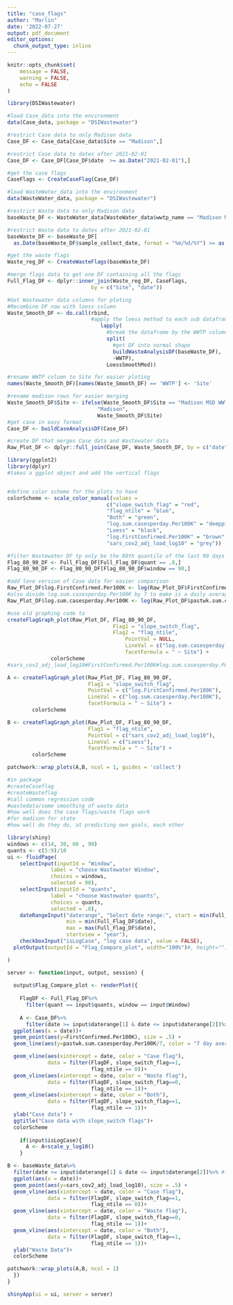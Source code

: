 ```yaml
---
title: "case_flags"
author: "Marlin"
date: '2022-07-27'
output: pdf_document
editor_options: 
  chunk_output_type: inline
---
```



```r
knitr::opts_chunk$set(
	message = FALSE,
	warning = FALSE,
	echo = FALSE
)
```

```r
library(DSIWastewater)
```

```r
#load Case_data into the environment
data(Case_data, package = "DSIWastewater")

#restrict Case data to only Madison data
Case_DF <- Case_data[Case_data$Site == "Madison",]

#restrict Case data to dates after 2021-02-01
Case_DF <- Case_DF[Case_DF$date  >= as.Date("2021-02-01"),]

#get the case flags
CaseFlags <- CreateCaseFlag(Case_DF)
```

```r
#load WasteWater_data into the environment
data(WasteWater_data, package = "DSIWastewater")

#restrict Waste data to only Madison data
baseWaste_DF <- WasteWater_data[WasteWater_data$wwtp_name == "Madison MSD WWTF",]

#restrict Waste data to dates after 2021-02-01
baseWaste_DF <- baseWaste_DF[
  as.Date(baseWaste_DF$sample_collect_date, format = "%m/%d/%Y") >= as.Date("2021-02-01"),]

#get the waste flags
Waste_reg_DF <- CreateWasteFlags(baseWaste_DF)
```

```r
#merge flags data to get one DF containing all the flags
Full_Flag_DF <- dplyr::inner_join(Waste_reg_DF, CaseFlags,
                           by = c("Site", "date"))
```

```r
#Get Wastewater data columns for ploting
#Recombine DF now with loess column
Waste_Smooth_DF <- do.call(rbind,
                           #apply the loess method to each sub dataframe
                              lapply(
                                #break the dataframe by the WWTP column
                                split(
                                  #get DF into normal shape
                                  buildWasteAnalysisDF(baseWaste_DF),
                                  ~WWTP),
                                LoessSmoothMod))

#rename WWTP column to Site for easier ploting
names(Waste_Smooth_DF)[names(Waste_Smooth_DF) == 'WWTP'] <- 'Site'

#rename madison rows for easier merging
Waste_Smooth_DF$Site <- ifelse(Waste_Smooth_DF$Site == "Madison MSD WWTF",
                             "Madison",
                             Waste_Smooth_DF$Site)
#get case in easy format
Case_DF <- buildCaseAnalysisDF(Case_DF)

#create DF that merges Case data and Wastewater data
Raw_Plot_DF <- dplyr::full_join(Case_DF, Waste_Smooth_DF, by = c("date", "Site"))
```

```r
library(ggplot2)
library(dplyr)
#takes a ggplot object and add the vertical flags


#define color scheme for the plots to have
colorScheme <- scale_color_manual(values = 
                                c("slope_switch_flag" = "red",
                                "flag_ntile" = "blue",
                                "Both" = "green",
                                "log.sum.casesperday.Per100K" = "deeppink",
                                "Loess" = "black",
                                "log.FirstConfirmed.Per100K" = "brown",
                                "sars_cov2_adj_load_log10" = "grey"))

#filter Wastewater DF tp only be the 80th quantile of the last 90 days flags
Flag_80_90_DF <- Full_Flag_DF[Full_Flag_DF$quant == .8,]
Flag_80_90_DF <- Flag_80_90_DF[Flag_80_90_DF$window == 90,]

#add love version of Case data for easier comparison
Raw_Plot_DF$log.FirstConfirmed.Per100K <- log(Raw_Plot_DF$FirstConfirmed.Per100K)
#also divide log.sum.casesperday.Per100K by 7 to make is a daily average instead of a sum
Raw_Plot_DF$log.sum.casesperday.Per100K <- log(Raw_Plot_DF$pastwk.sum.casesperday.Per100K / 7)

#use old graphing code to 
createFlagGraph_plot(Raw_Plot_DF, Flag_80_90_DF,
                                  Flag1 = "slope_switch_flag",
                                  Flag2 = "flag_ntile",
                                      PointVal = NULL,
                                      LineVal = c("log.sum.casesperday.Per100K", "Loess"),
                                      facetFormula = " ~ Site") + 
              colorScheme
#sars_cov2_adj_load_log10#FirstConfirmed.Per100K#log.sum.casesperday.Per100K#Loess
```

```r


A <- createFlagGraph_plot(Raw_Plot_DF, Flag_80_90_DF,
                          Flag1 = "slope_switch_flag",
                          PointVal = c("log.FirstConfirmed.Per100K"),
                          LineVal = c("log.sum.casesperday.Per100K"),
                          facetFormula = " ~ Site") + 
        colorScheme

B <- createFlagGraph_plot(Raw_Plot_DF, Flag_80_90_DF,
                          Flag1 = "flag_ntile",
                          PointVal = c("sars_cov2_adj_load_log10"),
                          LineVal = c("Loess"),
                          facetFormula = " ~ Site") + 
        colorScheme

patchwork::wrap_plots(A,B, ncol = 1, guides = 'collect')
```



```r
#in package
#createCaseflag
#createWasteflag
#call common regression code
#wastedata/some smoothing of waste data
#how well does the case flags/waste flags work
#for madison for state
#how well do they do, at predicting own goals, each other

library(shiny)
windows <- c(14, 30, 60 , 90)
quants <- c(5:9)/10
ui <- fluidPage(
    selectInput(inputId = "Window", 
              label = "choose Wastewater Window", 
              choices = windows,
              selected = 90),
    selectInput(inputId = "quants", 
              label = "choose Wastewater quants", 
              choices = quants,
              selected = .8),
    dateRangeInput("daterange", "Select date range:", start = min(Full_Flag_DF$date), end = max(Full_Flag_DF$date),
                   min = min(Full_Flag_DF$date),
                   max = max(Full_Flag_DF$date),
                   startview = "year"),
    checkboxInput("isLogCase", "log case data", value = FALSE),
  plotOutput(outputId = "Flag_Compare_plot", width="100%")#, height="")

)

server <- function(input, output, session) {
  
  output$Flag_Compare_plot <- renderPlot({
    
    FlagDF <- Full_Flag_DF%>%
      filter(quant == input$quants, window == input$Window)
    
    A <- Case_DF%>%
      filter(date >= input$daterange[1] & date <= input$daterange[2])%>% #filter using date range
  ggplot(aes(x = date))+
  geom_point(aes(y=FirstConfirmed.Per100K), size = .5) +
  geom_line(aes(y=pastwk.sum.casesperday.Per100K/7, color = "7 day average"))+

  geom_vline(aes(xintercept = date, color = "Case flag"),
             data = filter(FlagDF, slope_switch_flag==1, 
                           flag_ntile == 0))+
  geom_vline(aes(xintercept = date, color = "Waste flag"),
             data = filter(FlagDF, slope_switch_flag==0, 
                           flag_ntile == 1))+
  geom_vline(aes(xintercept = date, color = "Both"),
             data = filter(FlagDF, slope_switch_flag==1, 
                           flag_ntile == 1))+
  ylab("Case data") +
  ggtitle("Case data with slope_switch flags")+
  colorScheme
    
    if(input$isLogCase){
      A <- A+scale_y_log10()
    }

B <- baseWaste_data%>%
  filter(date >= input$daterange[1] & date <= input$daterange[2])%>% #filter using date range
  ggplot(aes(x = date))+
  geom_point(aes(y=sars_cov2_adj_load_log10), size = .5) +
  geom_vline(aes(xintercept = date, color = "Case flag"),
             data = filter(FlagDF, slope_switch_flag==1, 
                           flag_ntile == 0))+
  geom_vline(aes(xintercept = date, color = "Waste flag"),
             data = filter(FlagDF, slope_switch_flag==0, 
                           flag_ntile == 1))+
  geom_vline(aes(xintercept = date, color = "Both"),
             data = filter(FlagDF, slope_switch_flag==1, 
                           flag_ntile == 1))+
  ylab("Waste Data")+
  colorScheme

patchwork::wrap_plots(A,B, ncol = 1)
  })
}

shinyApp(ui = ui, server = server)


```